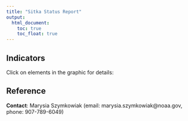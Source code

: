 ```yaml
---
title: "Sitka Status Report"
output:
  html_document:
    toc: true
    toc_float: true
---
```


## Indicators

Click on elements in the graphic for details:

<div id = "svg1"></div>
<ul id="toc1"></ul>

<script src="https://d3js.org/d3.v5.min.js"></script>
<link rel="stylesheet" href="https://cdnjs.cloudflare.com/ajax/libs/font-awesome/4.7.0/css/font-awesome.css" 
  integrity="sha512-5A8nwdMOWrSz20fDsjczgUidUBR8liPYU+WymTZP1lmY9G6Oc7HlZv156XqnsgNUzTyMefFTcsFH/tnJE/+xBg==" 
  crossorigin="anonymous" />
<script src='https://marinebon.org/infographiqJS/libs/infographiq_latest/infographiq.js'></script>  
<link rel="stylesheet" href="https://marinebon.org/infographiqJS/libs/infographiq_latest/infographiq.css"> 
<script>
link_svg({
svg: "svg/sitka.svg", 
csv: "svg/sitka_svg_link.csv", 
svg_id: "svg1", 
toc_id: "toc1",
text_toggle: "toggle_on"});
</script>

## Reference

**Contact**: Marysia Szymkowiak (email: marysia.szymkowiak@noaa.gov, phone: 907-789-6049)

